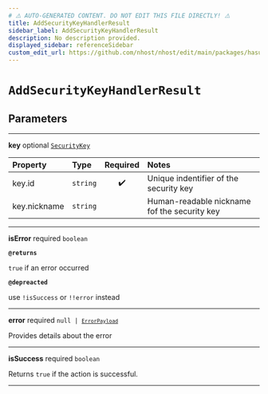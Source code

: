 ```yaml
---
# ⚠️ AUTO-GENERATED CONTENT. DO NOT EDIT THIS FILE DIRECTLY! ⚠️
title: AddSecurityKeyHandlerResult
sidebar_label: AddSecurityKeyHandlerResult
description: No description provided.
displayed_sidebar: referenceSidebar
custom_edit_url: https://github.com/nhost/nhost/edit/main/packages/hasura-auth-js/src/promises/addSecurityKey.ts#L13
---
```


# `AddSecurityKeyHandlerResult`

## Parameters

---

**<span className="parameter-name">key</span>** <span className="optional-status">optional</span> [`SecurityKey`](/reference/docgen/javascript/nhost-js/types/security-key)

| Property                                                                                 | Type                | Required | Notes                                        |
| :--------------------------------------------------------------------------------------- | :------------------ | :------: | :------------------------------------------- |
| <span className="parameter-name"><span className="light-grey">key.</span>id</span>       | <code>string</code> |    ✔️    | Unique indentifier of the security key       |
| <span className="parameter-name"><span className="light-grey">key.</span>nickname</span> | <code>string</code> |          | Human-readable nickname fof the security key |

---

**<span className="parameter-name">isError</span>** <span className="optional-status">required</span> <code>boolean</code>

**`@returns`**

`true` if an error occurred

**`@depreacted`**

use `!isSuccess` or `!!error` instead

---

**<span className="parameter-name">error</span>** <span className="optional-status">required</span> <code>null &#124; [`ErrorPayload`](/reference/docgen/javascript/nhost-js/types/error-payload)</code>

Provides details about the error

---

**<span className="parameter-name">isSuccess</span>** <span className="optional-status">required</span> <code>boolean</code>

Returns `true` if the action is successful.

---
